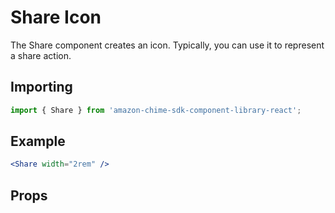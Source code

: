 

# Share Icon

The Share component creates an icon. Typically, you can use it to represent a share action.

## Importing

```javascript
import { Share } from 'amazon-chime-sdk-component-library-react';
```

## Example

<ThemeProvider theme={lightTheme}>
  <GlobalStyles />
  <Preview>
    <Share width="2rem" />
  </Preview>
</ThemeProvider>

```jsx
<Share width="2rem" />
```

## Props

<Props of={Share} />
